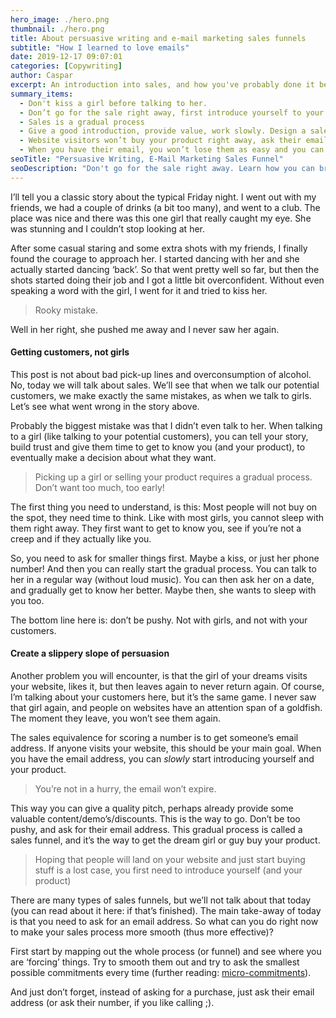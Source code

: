 ```yaml
---
hero_image: ./hero.png
thumbnail: ./hero.png
title: About persuasive writing and e-mail marketing sales funnels
subtitle: "How I learned to love emails"
date: 2019-12-17 09:07:01
categories: [Copywriting]
author: Caspar
excerpt: An introduction into sales, and how you've probably done it before.
summary_items:
  - Don't kiss a girl before talking to her.
  - Don’t go for the sale right away, first introduce yourself to your potential customers
  - Sales is a gradual process
  - Give a good introduction, provide value, work slowly. Design a sales funnel
  - Website visitors won’t buy your product right away, ask their email address!
  - When you have their email, you won’t lose them as easy and you can give a quality pitch, give demo’s or provide discounts.
seoTitle: "Persuasive Writing, E-Mail Marketing Sales Funnel"
seoDescription: "Don't go for the sale right away. Learn how you can bridge the gap from stranger to convertable lead using persuasive E-Mails, a funnel and patience."
---
```


I’ll tell you a classic story about the typical Friday night. I went out with my friends, we had a couple of drinks (a bit too many), and went to a club. The place was nice and there was this one girl that really caught my eye. She was stunning and I couldn’t stop looking at her.

After some casual staring and some extra shots with my friends, I finally found the courage to approach her. I started dancing with her and she actually started dancing ‘back’. So that went pretty well so far, but then the shots started doing their job and I got a little bit overconfident. Without even speaking a word with the girl, I went for it and tried to kiss her.

<BlockQuote name="">Rooky mistake.</BlockQuote>

Well in her right, she pushed me away and I never saw her again.

#### **Getting customers, not girls**

This post is not about bad pick-up lines and overconsumption of alcohol. No, today we will talk about sales. We’ll see that when we talk our potential customers, we make exactly the same mistakes, as when we talk to girls. Let’s see what went wrong in the story above.

Probably the biggest mistake was that I didn’t even talk to her. When talking to a girl (like talking to your potential customers), you can tell your story, build trust and give them time to get to know you (and your product), to eventually make a decision about what they want.

<BlockQuote name="">
  Picking up a girl or selling your product requires a gradual process. Don’t
  want too much, too early!
</BlockQuote>

The first thing you need to understand, is this: Most people will not buy on the spot, they need time to think. Like with most girls, you cannot sleep with them right away. They first want to get to know you, see if you’re not a creep and if they actually like you.

So, you need to ask for smaller things first. Maybe a kiss, or just her phone number! And then you can really start the gradual process. You can talk to her in a regular way (without loud music). You can then ask her on a date, and gradually get to know her better. Maybe then, she wants to sleep with you too.

The bottom line here is: don’t be pushy. Not with girls, and not with your customers.

#### **Create a slippery slope of persuasion**

Another problem you will encounter, is that the girl of your dreams visits your website, likes it, but then leaves again to never return again. Of course, I’m talking about your customers here, but it’s the same game. I never saw that girl again, and people on websites have an attention span of a goldfish. The moment they leave, you won’t see them again.

The sales equivalence for scoring a number is to get someone’s email address. If anyone visits your website, this should be your main goal. When you have the email address, you can _slowly_ start introducing yourself and your product.

<BlockQuote name="">You’re not in a hurry, the email won’t expire.</BlockQuote>

This way you can give a quality pitch, perhaps already provide some valuable content/demo’s/discounts. This is the way to go. Don’t be too pushy, and ask for their email address. This gradual process is called a sales funnel, and it’s the way to get the dream girl or guy buy your product.

<BlockQuote name="">
  Hoping that people will land on your website and just start buying stuff is a
  lost case, you first need to introduce yourself (and your product)
</BlockQuote>

There are many types of sales funnels, but we’ll not talk about that today (you can read about it here: if that’s finished). The main take-away of today is that you need to ask for an email address. So what can you do right now to make your sales process more smooth (thus more effective)?

First start by mapping out the whole process (or funnel) and see where you are ‘forcing’ things. Try to smooth them out and try to ask the smallest possible commitments every time (further reading: [micro-commitments](https://www.crazyegg.com/blog/science-of-micro-commitments/)).

And just don’t forget, instead of asking for a purchase, just ask their email address (or ask their number, if you like calling ;).
